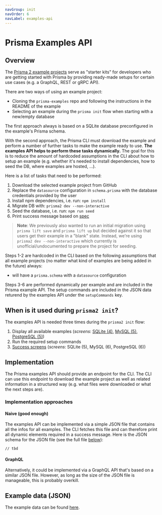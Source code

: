 ```yaml
---
navGroup: init
navOrder: 6
navLabel: examples-api
---
```


# Prisma Examples API

## Overview

The [Prisma 2 example projects](https://github.com/prisma/prisma-examples/tree/prisma2) serve as "starter kits" for developers who are getting started with Prisma by providing ready-made setups for certain use cases (e.g. a GraphQL, REST or gRPC API).

There are two ways of using an example project:

- Cloning the `prisma-examples` repo and following the instructions in the README of the example
- Selecting an example during the `prisma init` flow when starting with a new/empty database

The first approach always is based on a SQLite database preconfigured in the example's Prisma schema.

With the second approach, the Prisma CLI must download the example and perform a number of further tasks to make the example ready to use. **The examples API helps to perform these tasks dynamically.** The goal for this is to reduce the amount of hardcoded assumptions in the CLI about how to setup an example (e.g. whether it's needed to install dependencies, how to seed the DB, where examples are hosted, ...).

Here is a list of tasks that need to be performed:

1. Download the selected example project from GitHub
1. Replace the `datasource` configuration in `schema.prisma` with the database credentials provided by the user
1. Install npm dependencies, i.e. run: `npm install`
1. Migrate DB with: `prisma2 dev --non-interactive`
1. Seed the database, i.e. run: `npm run seed`
1. Print success message based on [spec](./success-screens)

> **Note**: We previously also wanted to run an initial migration using `prisma lift save` and `prisma lift up` but decided against it so that users get their example in a "blank" state. Instead, we're using `prisma2 dev --non-interactive` which currently is unofficial/undocumented to prepare the project for seeding.

Steps 1-2 are hardcoded in the CLI based on the following assumptions that all example projects (no matter what kind of examples are being added in the future) always:

- will have a `prisma.schema` with a `datasource` configuration

Steps 3-6 are performed dynamically per example and are included in the Prisma example API. The setup commands are included in the JSON data returend by the examples API under the `setupCommands` key.

## When is it used during `prisma2 init`?

The examples API is needed three times during the `prisma2 init` flow:

1. Display all available examples (_screens_: [SQLite (4)](./sqlite#4-example-selection), [MySQL (5)](./mysql#5-example-selection), [PostgreSQL (5)](./postgresql#5-example-selection))
1. Run the required setup commands
1. [Success screens](./success-screens) (_screens_: SQLite (5), MySQL (6), PostgreSQL (6))

## Implementation

The Prisma examples API should provide an endpoint for the CLI. The CLI can use this endpoint to download the example project as well as related information in a structured way (e.g. what files were downloaded or what the next steps are).

### Implementation approaches

#### Naive (good enough)

The examples API can be implemented via a simple JSON file that contains all the infos for all examples. The CLI fetches this file and can therefore print all dynamic elements required in a success message. Here is the JSON schema for the JSON file (see the full file [below](#example-data-json)):

```jsonc
// tbd
```

#### GraphQL

Alternatively, it could be implemented via a GraphQL API that's based on a similar JSON file. However, as long as the size of the JSON file is manageable, this is probably overkill.

## Example data (JSON)

The example data can be found [here](https://github.com/prisma/prisma-examples/blob/prisma2/api.json).
